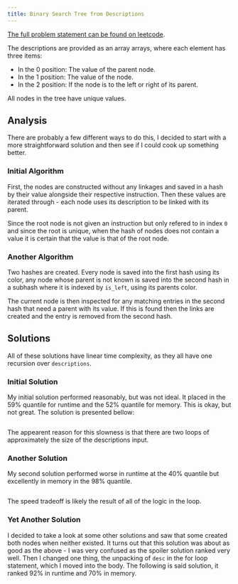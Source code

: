 ```yaml
---
title: Binary Search Tree from Descriptions
---
```



[The full problem statement can be found on leetcode](https://leetcode.com/problems/create-binary-tree-from-descriptions/description/?envType=daily-question&envId=2024-09-16).

The descriptions are provided as an array arrays, where each element has three 
items:

- In the 0 position: The value of the parent node.
- In the 1 position: The value of the node.
- In the 2 position: If the node is to the left or right of its parent.

All nodes in the tree have unique values. 


## Analysis

There are probably a few different ways to do this, I decided to start with a 
more straightforward solution and then see if I could cook up something better.


### Initial Algorithm

First, the nodes are constructed without any linkages and saved in a hash by 
their value alongside their respective instruction. Then these values are 
iterated through - each node uses its description to be linked with its parent.

Since the root node is not given an instruction but only refered to in index 
`0` and since the root is unique, when the hash of nodes does not contain a 
value it is certain that the value is that of the root node.


### Another Algorithm

Two hashes are created. Every node is saved into the first hash using its 
color, any node whose parent is not known is saved into the second hash in a
subhash where it is indexed by ``is_left``, using its parents color.

The current node is then inspected for any matching entries in the second hash 
that need a parent with its value. If this is found then the links are created 
and the entry is removed from the second hash.


## Solutions

All of these solutions have linear time complexity, as they all have one 
recursion over ``descriptions``.


### Initial Solution

My initial solution performed reasonably, but was not ideal. It placed in the 
$59\%$ quantile for runtime and the $52\%$ quantile for memory. This is okay, 
but not great. The solution is presented bellow:

```.python
```

The appearent reason for this slowness is that there are two loops of 
approximately the size of the descriptions input.


### Another Solution

My second solution performed worse in runtime at the $40\%$ quantile but 
excellently in memory in the $98\%$ quantile.

```.python
```

The speed tradeoff is likely the result of all of the logic in the loop.


### Yet Another Solution

I decided to take a look at some other solutions and saw that some created both 
nodes when neither existed. It turns out that this solution was about as good 
as the above - I was very confused as the spoiler solution ranked very well. 
Then I changed one thing, the unpacking of ``desc`` in the for loop statement, 
which I moved into the body. The following is said solution, it ranked $92\%$ in 
runtime and $70\%$ in memory.

```.python
```
